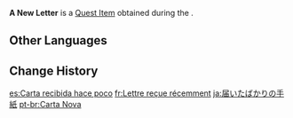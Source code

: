{{Item Infobox
|id           = 101903
|image        = Item A New Letter.png
|type         = Quest Items
|group        = Event Items
|description  = A letter the head housemaid, [[Adelinde]], just received. It needs to be sent to Dawn Winery for archiving.<br>The paper is slightly wrinkled. Maybe the person who wrote the letter was in a hurry and couldn't find a desk.
|source1      = [[All's Well That Ends Well (Quest)]]
|event        = Hidden Strife
}}
'''A New Letter''' is a [[Quest Item]] obtained during the {{Quest|All's Well That Ends Well (Quest)}}.

==Other Languages==
{{Other Languages
|en      = A New Letter
|zhs     = 方才的来信
|zhs_rm  = Fāngcái de Láixìn
|zht     = 方才的來信
|zht_rm  = Fāngcái de Láixìn
|ja      = 届いたばかりの手紙
|ja_rm   = Todoita Bakari no Tegami
|ko      = 방금 온 편지
|es      = Carta recibida hace poco
|fr      = Lettre reçue récemment
|ru      = Недавно полученное письмо
|th      = จดหมายที่เพิ่งได้รับ
|th_rm   = Chotmai thi Phoeng Dai Rap
|vi      = Thư Vừa Nhận
|de      = Gerade ausgelieferter Brief
|id      = Surat yang Baru Diterima
|pt      = Carta Nova
}}

==Change History==
{{Change History|2.8}}

[[es:Carta recibida hace poco]]
[[fr:Lettre reçue récemment]]
[[ja:届いたばかりの手紙]]
[[pt-br:Carta Nova]]